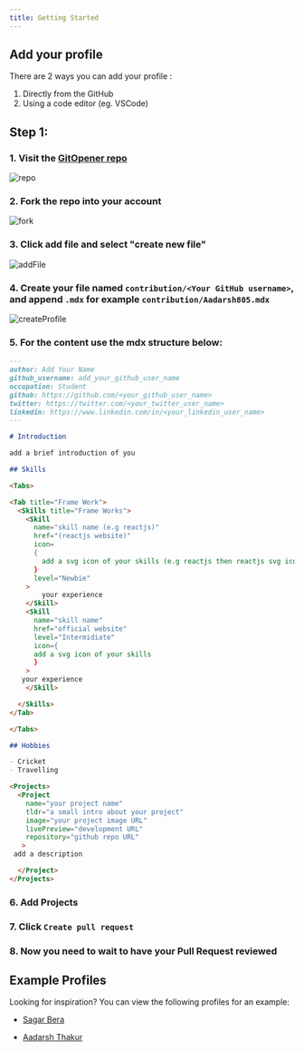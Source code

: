 ```yaml
---
title: Getting Started
---
```


## Add your profile

There are 2 ways you can add your profile :

1. Directly from the GitHub
2. Using a code editor (eg. VSCode)

## Step 1:

### 1. Visit the [GitOpener repo](https://github.com/pbclife/gitopener.vercel.app)

![repo](https://user-images.githubusercontent.com/95094057/218765545-f6586a18-c194-42d5-a5aa-45cf42e5b5ee.png)

### 2. Fork the repo into your account

![fork](https://user-images.githubusercontent.com/95094057/218765603-c65a2a08-b234-4c5f-871f-c6e8a73fe299.png)

### 3. Click add file and select "create new file"

![addFile](https://user-images.githubusercontent.com/95094057/218765622-86d41908-343d-403f-891e-4a8e0b035ce3.png)

### 4. Create your file named `contribution/<Your GitHub username>`, and append `.mdx` for example `contribution/Aadarsh805.mdx`

![createProfile](https://user-images.githubusercontent.com/95094057/218765648-f408a8f0-efa3-4c81-97c9-810db37f7235.png)

### 5. For the content use the mdx structure below:

```markdown github_username.mdx
---
author: Add Your Name
github_username: add_your_github_user_name
occupation: Student
github: https://github.com/<your_github_user_name>
twitter: https://twitter.com/<your_twitter_user_name>
linkedin: https://www.linkedin.com/in/<your_linkedin_user_name>
---

# Introduction

add a brief introduction of you

## Skills

<Tabs>

<Tab title="Frame Work">
  <Skills title="Frame Works">
    <Skill
      name="skill name (e.g reactjs)"
      href="(reactjs website)"
      icon=
      {
        add a svg icon of your skills (e.g reactjs then reactjs svg icon code)
      }
      level="Newbie" 
    >
        your experience
    </Skill>
    <Skill
      name="skill name"
      href="official website"
      level="Intermidiate"
      icon={
      add a svg icon of your skills
      }
    >
   your experience
    </Skill>

  </Skills>
</Tab>

</Tabs>

## Hobbies

- Cricket
- Travelling

<Projects>
  <Project
    name="your project name"
    tldr="a small intro about your project"
    image="your project image URL"
    livePreview="development URL"
    repository="github repo URL"
   >
 add a description

  </Project>
</Projects>
```

### 6. Add Projects

### 7. Click `Create pull request`

### 8. Now you need to wait to have your Pull Request reviewed

## Example Profiles

Looking for inspiration? You can view the following profiles for an example:

- [Sagar Bera](https://gitopener.vercel.app/contributors/sboy99)

- [Aadarsh Thakur](https://gitopener.vercel.app/contributors/Aadarsh805)
